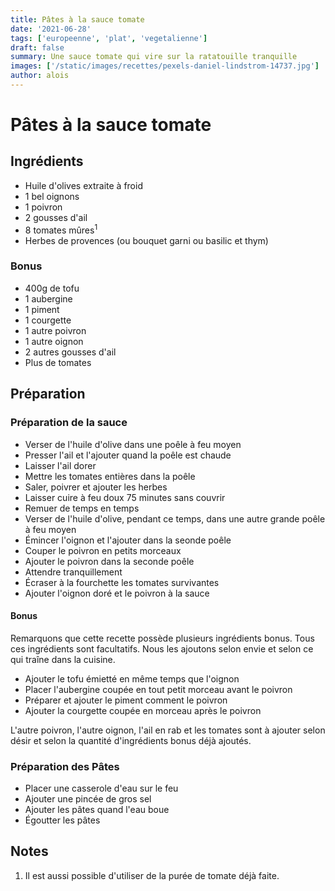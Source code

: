 ```yaml
---
title: Pâtes à la sauce tomate
date: '2021-06-28'
tags: ['europeenne', 'plat', 'vegetalienne']
draft: false
summary: Une sauce tomate qui vire sur la ratatouille tranquille
images: ['/static/images/recettes/pexels-daniel-lindstrom-14737.jpg']
author: alois
---
```


# Pâtes à la sauce tomate

<Pexels
  src="/static/images/recettes/pexels-daniel-lindstrom-14737.jpg"
  srcurl="https://www.pexels.com/photo/pasta-with-sauce-in-the-plate-14737/"
  author="Daniel Lindstrom"
  authorurl="https://www.pexels.com/@trainleader"
  alt="pâtes à la sauce tomate"
/>

## Ingrédients

- Huile d'olives extraite à froid
- 1 bel oignons
- 1 poivron
- 2 gousses d'ail
- 8 tomates mûres<sup>1</sup>
- Herbes de provences (ou bouquet garni ou basilic et thym)

### Bonus

- 400g de tofu
- 1 aubergine
- 1 piment
- 1 courgette
- 1 autre poivron
- 1 autre oignon
- 2 autres gousses d'ail
- Plus de tomates

## Préparation

### Préparation de la sauce

- Verser de l'huile d'olive dans une poêle à feu moyen
- Presser l'ail et l'ajouter quand la poêle est chaude
- Laisser l'ail dorer
- Mettre les tomates entières dans la poêle
- Saler, poivrer et ajouter les herbes
- Laisser cuire à feu doux 75 minutes sans couvrir
- Remuer de temps en temps
- Verser de l'huile d'olive, pendant ce temps, dans une autre grande poêle à feu moyen
- Émincer l'oignon et l'ajouter dans la seonde poêle
- Couper le poivron en petits morceaux
- Ajouter le poivron dans la seconde poêle
- Attendre tranquillement
- Écraser à la fourchette les tomates survivantes
- Ajouter l'oignon doré et le poivron à la sauce

#### Bonus

Remarquons que cette recette possède plusieurs ingrédients bonus. Tous ces ingrédients sont facultatifs. Nous les ajoutons selon envie et selon ce qui traîne dans la cuisine.

- Ajouter le tofu émietté en même temps que l'oignon
- Placer l'aubergine coupée en tout petit morceau avant le poivron
- Préparer et ajouter le piment comment le poivron
- Ajouter la courgette coupée en morceau après le poivron

L'autre poivron, l'autre oignon, l'ail en rab et les tomates sont à ajouter selon désir et selon la quantité d'ingrédients bonus déjà ajoutés.

### Préparation des Pâtes

- Placer une casserole d'eau sur le feu
- Ajouter une pincée de gros sel
- Ajouter les pâtes quand l'eau boue
- Égoutter les pâtes

## Notes

1. Il est aussi possible d'utiliser de la purée de tomate déjà faite.
